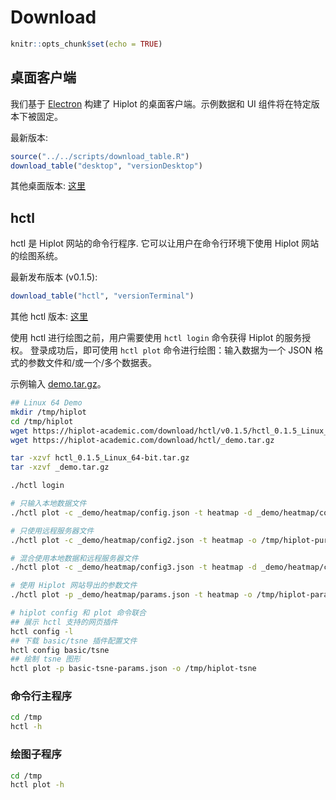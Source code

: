 # Download

```r
knitr::opts_chunk$set(echo = TRUE)
```

## 桌面客户端

我们基于 [Electron](https://www.electronjs.org/) 构建了 Hiplot 的桌面客户端。示例数据和 UI 组件将在特定版本下被固定。

最新版本:

```r
source("../../scripts/download_table.R")
download_table("desktop", "versionDesktop")
```

其他桌面版本: [这里](https://download.hiplot-academic.com/download/desktop/)

## hctl

hctl 是 Hiplot 网站的命令行程序. 它可以让用户在命令行环境下使用 Hiplot 网站的绘图系统。

最新发布版本 (v0.1.5):

```r
download_table("hctl", "versionTerminal")
```

其他 hctl 版本: [这里](https://hiplot-academic.com/download/hctl)

使用 hctl 进行绘图之前，用户需要使用 `hctl login` 命令获得 Hiplot 的服务授权。 登录成功后，即可使用 `hctl plot` 命令进行绘图：输入数据为一个 JSON 格式的参数文件和/或一个/多个数据表。

示例输入 [demo.tar.gz](https://hiplot-academic.com/download/hctl/_demo.tar.gz)。

```bash
## Linux 64 Demo
mkdir /tmp/hiplot
cd /tmp/hiplot
wget https://hiplot-academic.com/download/hctl/v0.1.5/hctl_0.1.5_Linux_64-bit.tar.gz
wget https://hiplot-academic.com/download/hctl/_demo.tar.gz

tar -xzvf hctl_0.1.5_Linux_64-bit.tar.gz
tar -xzvf _demo.tar.gz

./hctl login

# 只输入本地数据文件
./hctl plot -c _demo/heatmap/config.json -t heatmap -d _demo/heatmap/countData.txt,_demo/heatmap/sampleInfo.txt,_demo/heatmap/geneInfo.txt -o /tmp/hiplot-pure-data-mode

# 只使用远程服务器文件
./hctl plot -c _demo/heatmap/config2.json -t heatmap -o /tmp/hiplot-pure-remote-data-mode

# 混合使用本地数据和远程服务器文件
./hctl plot -c _demo/heatmap/config3.json -t heatmap -d _demo/heatmap/countData.txt,,_demo/heatmap/geneInfo.txt -o /tmp/hiplot-mixed-mode

# 使用 Hiplot 网站导出的参数文件
./hctl plot -p _demo/heatmap/params.json -t heatmap -o /tmp/hiplot-params-mode

# hiplot config 和 plot 命令联合
## 展示 hctl 支持的网页插件
hctl config -l
## 下载 basic/tsne 插件配置文件
hctl config basic/tsne
## 绘制 tsne 图形
hctl plot -p basic-tsne-params.json -o /tmp/hiplot-tsne
```

### 命令行主程序

```bash
cd /tmp
hctl -h
```

### 绘图子程序

```bash
cd /tmp
hctl plot -h
```
